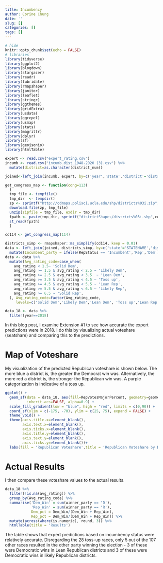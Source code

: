```yaml
---
title: Incumbency
author: Corine Chung
date: ''
slug: []
categories: []
tags: []
---
```


```r
# hide
knitr::opts_chunk$set(echo = FALSE)
# libraries
library(tidyverse)
library(ggplot2)
library(blogdown)
library(stargazer)
library(readr)
library(lubridate)
library(rmapshaper)
library(janitor)
library(leaflet)
library(stringr)
library(ggthemes)
library(gridExtra)
library(usdata)
library(ggrepel)
library(usmap)
library(stats)
library(magrittr)
library(dplyr)
library(sf)
library(geojsonio)
library(htmlTable)
```

```r
expert <- read.csv("expert_rating.csv")
incumb <- read.csv("incumb_dist_1948-2020 (3).csv") %>%
  mutate(district=as.character(district_num))

joined<-left_join(incumb, expert, by=c('year','state','district'='district'))

get_congress_map <- function(cong=113) 
  {
  tmp_file <- tempfile()
  tmp_dir  <- tempdir()
  zp <- sprintf("http://cdmaps.polisci.ucla.edu/shp/districts%03i.zip",cong)
  download.file(zp, tmp_file)
  unzip(zipfile = tmp_file, exdir = tmp_dir)
  fpath <- paste(tmp_dir, sprintf("districtShapes/districts%03i.shp",cong), sep = "/")
  st_read(fpath)
  }

cd114 <- get_congress_map(114)

districts_simp <- rmapshaper::ms_simplify(cd114, keep = 0.01)
data <- left_join(joined, districts_simp, by=c('state'='STATENAME','district'='DISTRICT'))%>%
  mutate(Incumbent_party = ifelse(RepStatus == 'Incumbent','Rep','Dem'))
data <- data %>%
  mutate(Avg_rating_code=case_when(
    avg_rating < 1.5~ 'Solid Dem',
    avg_rating >= 1.5 & avg_rating < 2.5 ~ 'Likely Dem',
    avg_rating >= 2.5 & avg_rating < 3.5  ~ 'Lean Dem',
    avg_rating >= 3.5 & avg_rating < 4.5 ~ 'Toss up',
    avg_rating >= 4.5 & avg_rating < 5.5 ~ 'Lean Rep',
    avg_rating >= 5.5 & avg_rating < 6.5 ~ 'Likely Rep',
    avg_rating >= 6.5 ~ 'Solid Rep',
  ), Avg_rating_code=factor(Avg_rating_code,
     levels=c('Solid Dem','Likely Dem','Lean Dem', 'Toss up','Lean Rep','Likely Rep','Solid Rep')))

data_18 <- data %>%
  filter(year==2018)
```

In this blog post, I examine Extension #1 to see how accurate 
the expert predictions were in 2018. I do this by visualizing actual voteshare (seatshare) and comparing this to the predictions.

# Map of Voteshare

My visualization of the predicted Republican voteshare is shown below. The more blue a district is, the greater the Democrat win was. Alternatively, the more red a district is, the stronger the Republican win was. A purple categorization is indicative of a toss up.

```r
ggplot() + 
  geom_sf(data = data_18, aes(fill=RepVotesMajorPercent, geometry=geometry),
          inherit.aes=FALSE, alpha=0.9) + 
  scale_fill_gradient(low = "blue", high = "red", limits = c(0,90)) +
  coord_sf(xlim = c(-175, -70), ylim = c(25, 75), expand = FALSE) +  
  theme_void() +
  theme(axis.title.x=element_blank(),
        axis.text.x=element_blank(),
        axis.ticks.x=element_blank(),
        axis.title.y=element_blank(),
        axis.text.y=element_blank(),
        axis.ticks.y=element_blank())+
  labs(fill = 'Republican Voteshare',title = 'Republican Voteshare by District for the 2018 Election')
```

# Actual Results

I then compare these voteshare values to the actual results.

```r
data_18 %>%
  filter(!is.na(avg_rating)) %>%
  group_by(Avg_rating_code) %>%
  summarise('Dem_Win' = sum(winner_party == 'D'),
            'Rep_Win' = sum(winner_party == 'R'),
            Dem_pct = Dem_Win/(Dem_Win + Rep_Win),
            Rep_pct = Dem_Win/(Dem_Win + Rep_Win)) %>%
  mutate(across(where(is.numeric), round, 3)) %>%
  htmlTable(title = 'Results')
```

The table shows that expert predictions based on incumbency status were relatively accurate. Disregarding the 28 toss-up races, only 5 out of the 107 other races resulted in the other party winning the election - 3 of these were Democratic wins in Lean Republican districts and 3 of these were Democratic wins in likely Republican districts.
